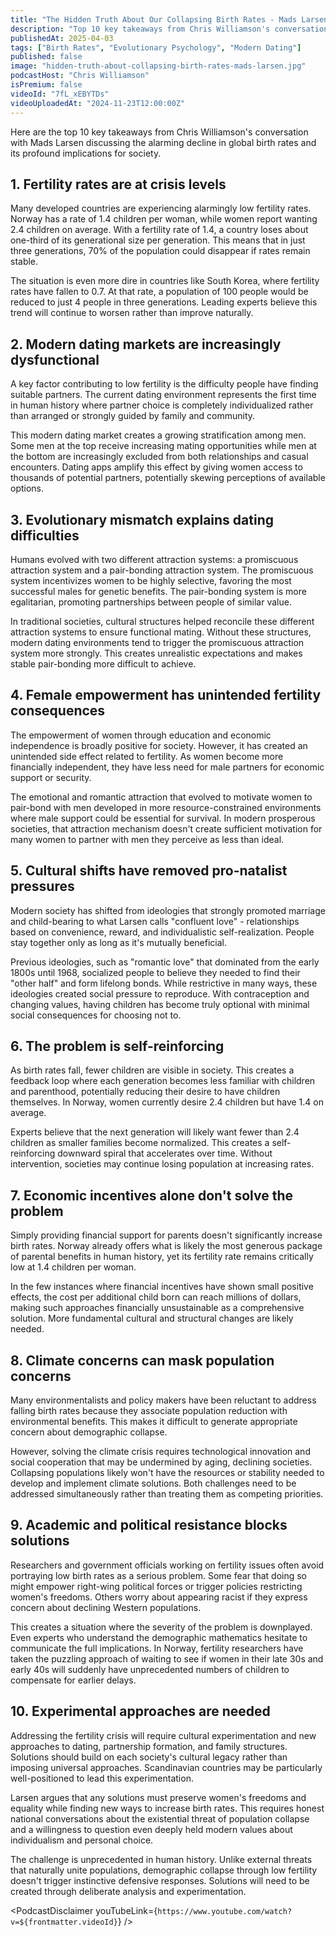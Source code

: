 ```yaml
---
title: "The Hidden Truth About Our Collapsing Birth Rates - Mads Larsen"
description: "Top 10 key takeaways from Chris Williamson's conversation with Mads Larsen discussing the alarming decline in global birth rates and its profound implications for society."
publishedAt: 2025-04-03
tags: ["Birth Rates", "Evolutionary Psychology", "Modern Dating"]
published: false
image: "hidden-truth-about-collapsing-birth-rates-mads-larsen.jpg"
podcastHost: "Chris Williamson"
isPremium: false
videoId: "7fL_xEBYTDs"
videoUploadedAt: "2024-11-23T12:00:00Z"
---
```



<PodcastSummaryPageLayout frontmatter={frontmatter}>

Here are the top 10 key takeaways from Chris Williamson's conversation with Mads Larsen discussing the alarming decline in global birth rates and its profound implications for society.

## 1. Fertility rates are at crisis levels

Many developed countries are experiencing alarmingly low fertility rates. Norway has a rate of 1.4 children per woman, while women report wanting 2.4 children on average. With a fertility rate of 1.4, a country loses about one-third of its generational size per generation. This means that in just three generations, 70% of the population could disappear if rates remain stable.

The situation is even more dire in countries like South Korea, where fertility rates have fallen to 0.7. At that rate, a population of 100 people would be reduced to just 4 people in three generations. Leading experts believe this trend will continue to worsen rather than improve naturally.

## 2. Modern dating markets are increasingly dysfunctional

A key factor contributing to low fertility is the difficulty people have finding suitable partners. The current dating environment represents the first time in human history where partner choice is completely individualized rather than arranged or strongly guided by family and community.

This modern dating market creates a growing stratification among men. Some men at the top receive increasing mating opportunities while men at the bottom are increasingly excluded from both relationships and casual encounters. Dating apps amplify this effect by giving women access to thousands of potential partners, potentially skewing perceptions of available options.

## 3. Evolutionary mismatch explains dating difficulties

Humans evolved with two different attraction systems: a promiscuous attraction system and a pair-bonding attraction system. The promiscuous system incentivizes women to be highly selective, favoring the most successful males for genetic benefits. The pair-bonding system is more egalitarian, promoting partnerships between people of similar value.

In traditional societies, cultural structures helped reconcile these different attraction systems to ensure functional mating. Without these structures, modern dating environments tend to trigger the promiscuous attraction system more strongly. This creates unrealistic expectations and makes stable pair-bonding more difficult to achieve.

## 4. Female empowerment has unintended fertility consequences

The empowerment of women through education and economic independence is broadly positive for society. However, it has created an unintended side effect related to fertility. As women become more financially independent, they have less need for male partners for economic support or security.

The emotional and romantic attraction that evolved to motivate women to pair-bond with men developed in more resource-constrained environments where male support could be essential for survival. In modern prosperous societies, that attraction mechanism doesn't create sufficient motivation for many women to partner with men they perceive as less than ideal.

## 5. Cultural shifts have removed pro-natalist pressures

Modern society has shifted from ideologies that strongly promoted marriage and child-bearing to what Larsen calls "confluent love" - relationships based on convenience, reward, and individualistic self-realization. People stay together only as long as it's mutually beneficial.

Previous ideologies, such as "romantic love" that dominated from the early 1800s until 1968, socialized people to believe they needed to find their "other half" and form lifelong bonds. While restrictive in many ways, these ideologies created social pressure to reproduce. With contraception and changing values, having children has become truly optional with minimal social consequences for choosing not to.

## 6. The problem is self-reinforcing

As birth rates fall, fewer children are visible in society. This creates a feedback loop where each generation becomes less familiar with children and parenthood, potentially reducing their desire to have children themselves. In Norway, women currently desire 2.4 children but have 1.4 on average.

Experts believe that the next generation will likely want fewer than 2.4 children as smaller families become normalized. This creates a self-reinforcing downward spiral that accelerates over time. Without intervention, societies may continue losing population at increasing rates.

## 7. Economic incentives alone don't solve the problem

Simply providing financial support for parents doesn't significantly increase birth rates. Norway already offers what is likely the most generous package of parental benefits in human history, yet its fertility rate remains critically low at 1.4 children per woman.

In the few instances where financial incentives have shown small positive effects, the cost per additional child born can reach millions of dollars, making such approaches financially unsustainable as a comprehensive solution. More fundamental cultural and structural changes are likely needed.

## 8. Climate concerns can mask population concerns

Many environmentalists and policy makers have been reluctant to address falling birth rates because they associate population reduction with environmental benefits. This makes it difficult to generate appropriate concern about demographic collapse.

However, solving the climate crisis requires technological innovation and social cooperation that may be undermined by aging, declining societies. Collapsing populations likely won't have the resources or stability needed to develop and implement climate solutions. Both challenges need to be addressed simultaneously rather than treating them as competing priorities.

## 9. Academic and political resistance blocks solutions

Researchers and government officials working on fertility issues often avoid portraying low birth rates as a serious problem. Some fear that doing so might empower right-wing political forces or trigger policies restricting women's freedoms. Others worry about appearing racist if they express concern about declining Western populations.

This creates a situation where the severity of the problem is downplayed. Even experts who understand the demographic mathematics hesitate to communicate the full implications. In Norway, fertility researchers have taken the puzzling approach of waiting to see if women in their late 30s and early 40s will suddenly have unprecedented numbers of children to compensate for earlier delays.

## 10. Experimental approaches are needed

Addressing the fertility crisis will require cultural experimentation and new approaches to dating, partnership formation, and family structures. Solutions should build on each society's cultural legacy rather than imposing universal approaches. Scandinavian countries may be particularly well-positioned to lead this experimentation.

Larsen argues that any solutions must preserve women's freedoms and equality while finding new ways to increase birth rates. This requires honest national conversations about the existential threat of population collapse and a willingness to question even deeply held modern values about individualism and personal choice.

The challenge is unprecedented in human history. Unlike external threats that naturally unite populations, demographic collapse through low fertility doesn't trigger instinctive defensive responses. Solutions will need to be created through deliberate analysis and experimentation.

<PodcastDisclaimer
  youTubeLink={`https://www.youtube.com/watch?v=${frontmatter.videoId}`}
/>

</PodcastSummaryPageLayout>

